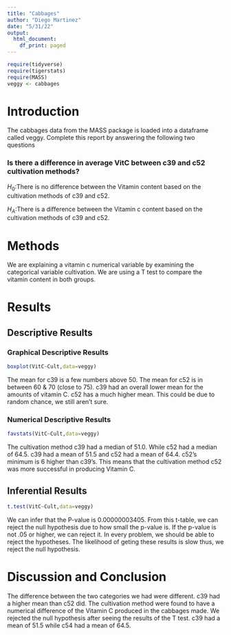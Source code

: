 ```yaml
---
title: "Cabbages"
author: "Diego Martinez"
date: "5/31/22"
output:
  html_document:
    df_print: paged
--- 
```


```r
require(tidyverse)
require(tigerstats)
require(MASS)
veggy <- cabbages
```

# Introduction

<!--In this section you explain what you are trying to show.  Where did the data come from?  What is the research or other question you are trying to answer?!-->
 The cabbages data from the MASS package is loaded into a dataframe called veggy. Complete this report by answering the following two questions  
 
### Is there a difference in average VitC between c39 and c52 cultivation methods?  
$H_0$:There is no difference between the Vitamin content based on the cultivation methods of c39 and c52.   

$H_A$:There is a difference between the Vitamin c content based on the cultivation methods of c39 and c52.   

# Methods

<!--Decide on your methods:  use "variable analysis" or other appropriate descriptors.  Make sure to choose at least one graphical method and at least one numerical method.!-->

We are explaining a vitamin c numerical variable by examining the categorical variable cultivation. We are using a T test to compare the vitamin content in both groups.     

# Results

<!--Divide this section into two sub-sections:  One for your descriptive  results and one for your inferential results.!-->

## Descriptive Results

### Graphical Descriptive Results
```r
boxplot(VitC~Cult,data=veggy)
```

The mean for c39 is a few numbers above 50. The mean for c52 is in between 60 & 70 (close to 75). c39 had an overall lower mean for the amounts of vitamin C. c52 has a much higher mean. This could be due to random chance, we still aren't sure. 

<!--Graphical results here.  Make sure to show your code.  Provide appropriate labels for axes, giving units if possible, and provide a good title for the graph, too.  Use the graphical results to describe the patterns if any that exist in the data as focused toward the research question!-->

### Numerical Descriptive Results

<!--Numerical results go here. Use the numerical results to describe the patterns if any that exist in the data as focused toward the research question!-->

```r
favstats(VitC~Cult,data=veggy)
```

The cultivation method c39 had a median of 51.0. While c52 had a median of 64.5. c39 had a mean of 51.5 and c52 had a mean of 64.4. c52's minimum is 6 higher than c39's. This means that the cultivation method c52 was more successful in producing Vitamin C. 

## Inferential Results

<!--State hypothesis clearly.  Make sure your discussion of the inferential test covers all the aspects that the test output produces, such as test statistic, p-value etc.  Make a decision about the null hypothesis, explain the assumptions on which the selected test/procedure was based, and why the chosen procedure satisfies the assumptions and is appropriate to answer the research question!-->

```r
t.test(VitC~Cult,data=veggy)
```

We can infer that the P-value is 0.00000003405. From this t-table, we can reject the null hypothesis due to how small the p-value is. If the p-value is not .05 or higher, we can reject it. In every problem, we should be able to reject the hypotheses. The likelihood of geting these results is slow thus, we reject the null hypothesis. 

# Discussion and Conclusion

<!--Discussion and conclusion here.  If you found a relationship be sure to consider whether the relationship occurs because one of the variavbles causes the other, or whether they perhasps are related for some other reason.  Watch the chapter 6 videos from the GeorgeTown videos collection.!-->

The difference between the two categories we had were different. c39 had a higher mean than c52 did. The   cultivation method were found to have a numerical difference of the Vitamin C produced in the cabbages made. We rejected the null hypothesis after seeing the results of the T test.  c39 had a mean of 51.5 while c54 had a mean of 64.5.